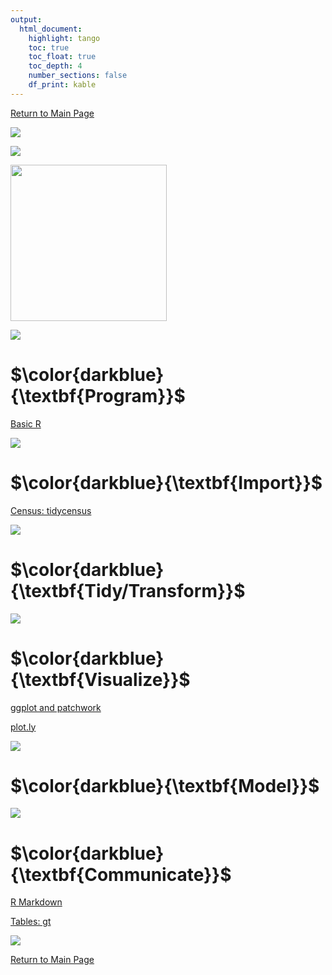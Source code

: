 ```yaml
---
output: 
  html_document:
    highlight: tango
    toc: true
    toc_float: true
    toc_depth: 4
    number_sections: false
    df_print: kable
---
```


\newcommand\first[1]{\color{darkblue}{\textbf{#1}}}
\newcommand\second[1]{\color{dodgerblue}{\textbf{#1}}}
\newcommand\third[1]{\color{skyblue}{\textrm{#1}}}

[Return to Main Page](index.html)

![](https://github.com/social-lorax/howto_codebooks/blob/master/images/logos/r_main.png?raw=true)

<div align="center">

![](https://github.com/social-lorax/howto_codebooks/blob/master/images/r4ds/data-science.png?raw=true)

<img src="https://github.com/social-lorax/howto_codebooks/blob/master/images/logos/r_tidyverse.png?raw=true" height="250">

![](https://github.com/social-lorax/howto_codebooks/blob/master/images/r4ds/tidyverse_schema.png?raw=true)

</div>

# $\first{Program}$

[Basic R](r_basic.html)  

![](https://github.com/social-lorax/howto_codebooks/blob/master/images/index/underline.gif?raw=true)

# $\first{Import}$

[Census: tidycensus](r_census.html)

![](https://github.com/social-lorax/howto_codebooks/blob/master/images/index/underline.gif?raw=true)

# $\first{Tidy/Transform}$

![](https://github.com/social-lorax/howto_codebooks/blob/master/images/index/underline.gif?raw=true)

# $\first{Visualize}$

[ggplot and patchwork](r_visualization.html)

[plot.ly](r_plotly.html)

![](https://github.com/social-lorax/howto_codebooks/blob/master/images/index/underline.gif?raw=true)

# $\first{Model}$

![](https://github.com/social-lorax/howto_codebooks/blob/master/images/index/underline.gif?raw=true)

# $\first{Communicate}$

[R Markdown](markdown.html)

[Tables: gt](r_gt.html)

![](https://github.com/social-lorax/howto_codebooks/blob/master/images/index/underline.gif?raw=true)

[Return to Main Page](index.html)